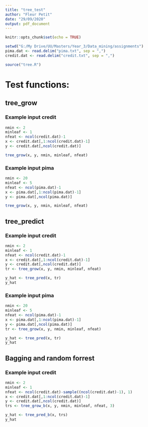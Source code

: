 ---
title: "tree_test"
author: "Fleur Petit"
date: "29/09/2020"
output: pdf_document
---

```{r setup, include=FALSE}
knitr::opts_chunk$set(echo = TRUE)

setwd("G:/My Drive/UU/Masters/Year_3/Data_mining/assignments")
pima.dat <- read.delim("pima.txt", sep = ",")
credit.dat <- read.delim("credit.txt", sep = ",")

source("tree.R")
```

# Test functions: 
 
## tree_grow
 
### Example input credit

```{r}
nmin <- 2
minleaf <- 1
nfeat <- ncol(credit.dat)-1
x <- credit.dat[,1:ncol(credit.dat)-1]
y <- credit.dat[,ncol(credit.dat)]

tree_grow(x, y, nmin, minleaf, nfeat)
```

### Example input pima

```{r}
nmin <- 20
minleaf <- 5
nfeat <- ncol(pima.dat)-1
x <- pima.dat[,1:ncol(pima.dat)-1]
y <- pima.dat[,ncol(pima.dat)]

tree_grow(x, y, nmin, minleaf, nfeat)
```

## tree_predict

### Example input credit

```{r}
nmin <- 2
minleaf <- 1
nfeat <- ncol(credit.dat)-1
x <- credit.dat[,1:ncol(credit.dat)-1]
y <- credit.dat[,ncol(credit.dat)]
tr <- tree_grow(x, y, nmin, minleaf, nfeat)

y_hat <- tree_pred(x, tr)
y_hat
```

### Example input pima

```{r}
nmin <- 20
minleaf <- 5
nfeat <- ncol(pima.dat)-1
x <- pima.dat[,1:ncol(pima.dat)-1]
y <- pima.dat[,ncol(pima.dat)]
tr <- tree_grow(x, y, nmin, minleaf, nfeat)

y_hat <- tree_pred(x, tr)
y_hat
```

## Bagging and random forrest

### Example input credit

```{r}
nmin <- 2
minleaf <- 1
nfeat <- ncol(credit.dat)-sample((ncol(credit.dat)-1), 1)
x <- credit.dat[,1:ncol(credit.dat)-1]
y <- credit.dat[,ncol(credit.dat)]
trs <- tree_grow_b(x, y, nmin, minleaf, nfeat, 3)

y_hat <- tree_pred_b(x, trs)
y_hat
```

